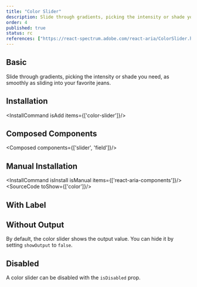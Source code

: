 ```yaml
---
title: "Color Slider"
description: Slide through gradients, picking the intensity or shade you need, as smoothly as sliding into your favorite jeans.
order: 4
published: true
status: rc
references: ["https://react-spectrum.adobe.com/react-aria/ColorSlider.html#props"]
---
```


## Basic
Slide through gradients, picking the intensity or shade you need, as smoothly as sliding into your favorite jeans.
<How minW72 toUse="colors/color-slider-demo" />

## Installation
<InstallCommand isAdd items={['color-slider']}/>

## Composed Components
<Composed components={['slider', 'field']}/>

## Manual Installation
<InstallCommand isInstall isManual items={['react-aria-components']}/>
<SourceCode toShow={['color']}/>

## With Label
<How minW72 toUse="colors/color-slider-with-label-demo" />

## Without Output
By default, the color slider shows the output value. You can hide it by setting `showOutput` to `false`.
<How minW72 toUse="colors/color-slider-without-output-demo" />

## Disabled
A color slider can be disabled with the `isDisabled` prop.
<How minW72 toUse="colors/color-slider-disabled-demo" />
